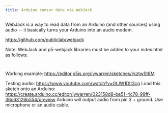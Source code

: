 ```yaml
---
title: Arduino sensor data via WebJack
---
```



WebJack is a way to read data from an Arduino (and other sources)
using audio -- it basically turns your Arduino into an audio modem.

<a href="https://github.com/publiclab/webjack">https://github.com/publiclab/webjack</a>

Note: WebJack and p5-webjack libraries must be added to your index.html as follows:
<pre><code class="language-markup"><script src="https://webjack.io/dist/webjack.js"></script></code></pre>
<pre><code class="language-markup"><script src="https://jywarren.github.io/p5-webjack/lib.js"></script></code></pre>

Working example: <a href="https://editor.p5js.org/jywarren/sketches/rkztwSt8M">https://editor.p5js.org/jywarren/sketches/rkztwSt8M</a>

Testing audio: <a href="https://www.youtube.com/watch?v=GtJW1Dlt3cg">https://www.youtube.com/watch?v=GtJW1Dlt3cg</a>
Load this sketch onto an Arduino:
<a href="https://create.arduino.cc/editor/jywarren/023158d8-be51-4c78-99ff-36c63126b554/preview">https://create.arduino.cc/editor/jywarren/023158d8-be51-4c78-99ff-36c63126b554/preview</a>
Arduino will output audio from pin 3 + ground. Use microphone or an audio cable.
